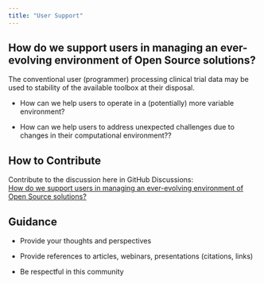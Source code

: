 ```yaml
---
title: "User Support"
---
```


## How do we support users in managing an ever-evolving environment of Open Source solutions?

The conventional user (programmer) processing clinical trial data may be used to stability of the available toolbox at their disposal. 

-   How can we help users to operate in a (potentially) more variable environment?

-   How can we help users to address unexpected challenges due to changes in their computational environment??

## How to Contribute

Contribute to the discussion here in GitHub Discussions:\
[How do we support users in managing an ever-evolving environment of Open Source solutions?](https://github.com/phuse-org/OSTCDA/discussions/9){target="_blank"}

## Guidance

-   Provide your thoughts and perspectives

-   Provide references to articles, webinars, presentations (citations, links)

-   Be respectful in this community
